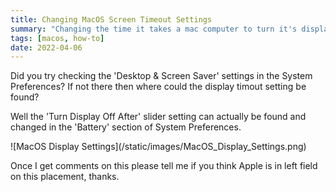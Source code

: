 ```yaml
---
title: Changing MacOS Screen Timeout Settings
summary: "Changing the time it takes a mac computer to turn it's display off"
tags: [macos, how-to]
date: 2022-04-06
---
```


Did you try checking the 'Desktop & Screen Saver' settings in the System Preferences? If not there then where could the display timout setting be found?

Well the 'Turn Display Off After' slider setting can actually be found and changed in the 'Battery' section of System Preferences.

<div className="sm:w-24">![MacOS Display Settings](/static/images/MacOS_Display_Settings.png)</div>

Once I get comments on this please tell me if you think Apple is in left field on this placement, thanks.
